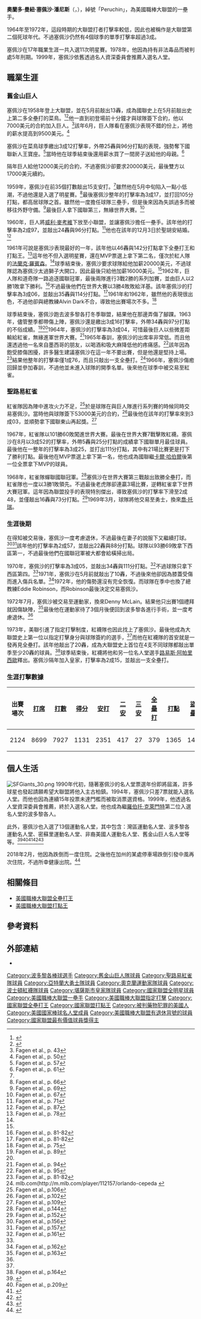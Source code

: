 {{Infobox baseball biography
|name        = 奧蘭多·塞佩沙<br />Orlando Cepeda
|image       = Orlando Cepeda 1962.png
|image_size  =
|caption     = 1962年的塞佩沙
|position    = [[一壘手|一壘手]]
|bats        = 右
|throws      = 右
|birth_date  = {{Birth date and age|mf=yes|1937|9|17}}
|birth_place = {{PRI}}[[龐塞|龐塞]]
|death_date  = 
|death_place = 
|debutleague = 美國職棒大聯盟
|debutdate   = 4月15日
|debutyear   = 1958年
|debutteam   = 舊金山巨人
|finalleague = 美國職棒大聯盟
|finaldate   = 9月19日
|finalyear   = 1974年
|finalteam   = 堪薩斯市皇家
|statleague  = 美國職棒大聯盟
|stat1label  = [[打擊率|打擊率]]
|stat1value  = .297
|stat2label  = [[安打|安打]]
|stat2value  = 2351
|stat3label  = [[全壘打|全壘打]]
|stat3value  = 379
|stat4label  = [[打點|打點]]
|stat4value  = 1365
|teams=
* [[舊金山巨人|舊金山巨人]] ({{mlby|1958}}–{{mlby|1966}})
* [[聖路易紅雀|聖路易紅雀]] ({{mlby|1966}}–{{mlby|1968}})
* [[亞特蘭大勇士|亞特蘭大勇士]] ({{mlby|1969}}–{{mlby|1972}})
* [[奧克蘭運動家|奧克蘭運動家]] ({{mlby|1972}})
* [[波士頓紅襪|波士頓紅襪]] ({{mlby|1973}})
* [[堪薩斯市皇家|堪薩斯市皇家]] ({{mlby|1974}})
|highlights=
* 11×[[美國職棒大聯盟全明星賽|全明星賽]] ([[1959年美國職棒大聯盟全明星賽_(第一場)|1959]]–[[1964年美國職棒大聯盟全明星賽|1964]],[[1967年美國職棒大聯盟全明星賽|1967]])
* [[世界大賽|世界大賽]]冠軍 ([[1967年世界大賽|1967]])
* [[美國職棒大聯盟最有價值球員獎|國聯MVP]] (1967)
* [[美國職棒大聯盟年度最佳新人獎|國聯新人王]] (1958)
* [[美國職棒大聯盟全壘打王|國聯全壘打王]] (1961)
* 2×[[美國職棒大聯盟打點王|國聯打點王]] (1961,1967)
* [[舊金山巨人|舊金山巨人]]退休號碼#30
* [[舊金山巨人|舊金山巨人]]名人牆
|hoflink  = 美國國家棒球名人堂暨博物館
|hoftype  = 美國棒球名人堂
|hofdate  = 1999年
|hofvote  = 
|hofmethod= 名人堂資深委員會
}}
'''奧蘭多·曼紐·塞佩沙·潘尼斯'''（{{lang-es|Orlando Manuel "Peruchin" Cepeda Pennes}}，{{bd|1937年|9月17日|}}），綽號「Peruchin」，為美國職棒大聯盟的一壘手。

1964年至1972年，這段時期的大聯盟打者打擊率較低，因此也被稱作是大聯盟第二個死球年代。不過塞佩沙仍然有4個球季的單季打擊率超過3成。

塞佩沙在17年職業生涯一共入選11次明星賽。1978年，他因為持有非法毒品而被判處5年刑期。1999年，塞佩沙依舊透過名人資深委員會推薦入選名人堂。
==職業生涯==
===舊金山巨人===
塞佩沙在1958年登上大聯盟，並在5月前敲出13轟，成為國聯史上在5月前敲出史上第二多全壘打的菜鳥。<ref>{{cite web|url=http://www.latimes.com/sports/dodgers/la-sp-dodgers-cardinals-box-20150601-story.html|title=Joc Pederson homers again but Dodgers lose to Cardinals, 3-1|author=|date=May 31, 2015|work=Los Angeles Times|access-date=2020-08-05|archive-date=2021-03-08|archive-url=https://web.archive.org/web/20210308123848/https://www.latimes.com/sports/dodgers/la-sp-dodgers-cardinals-box-20150601-story.html|dead-url=no}}</ref><ref>{{cite web|url=http://www.latimes.com/sports/dodgers/la-sp-dodgers-dugout-split-decision-20150601-story.html|title=Dodgers Dugout: Split decision|author=|date=June 1, 2015|work=Los Angeles Times|access-date=2020-08-05|archive-date=2019-04-02|archive-url=https://web.archive.org/web/20190402115758/https://www.latimes.com/sports/dodgers/la-sp-dodgers-dugout-split-decision-20150601-story.html|dead-url=no}}</ref>他一直到初登場前十分鐘才與球隊簽下合約，他以7000美元的合約加入巨人。<ref name="p.43">Fagen et al., p. 43</ref>該年6月，巨人隊看在塞佩沙表現不錯的份上，將他的薪水提高到9500美元。<ref name="p.50">Fagen et al., p. 50</ref>

塞佩沙在菜鳥球季繳出3成12打擊率，外帶25轟與96分打點的表現，強勢奪下國聯新人王寶座。<ref name="p.57">Fagen et al., p. 57</ref>當時他在球季結束後還用薪水買了一間房子送給他的母親。<ref name="p.61">Fagen et al., p. 61</ref>

隔年巨人給他12000美元的合約，不過塞佩沙卻要求20000美元，最後雙方以17000美元續約。

1959年，塞佩沙在前35個打數敲出15支安打。<ref name="p.67"/>雖然他在5月中旬陷入一點小低潮，不過他還是入選了明星賽。<ref name="p.66">Fagen et al., p. 66</ref>最後塞佩沙整年的打擊率為3成17，並打回105分打點，都高居球隊之首。雖然他一度擔任球隊三壘手，但是後來因為失誤過多而被移往外野守備。<ref name="p.69">Fagen et al., p. 69</ref>最後巨人拿下國聯第三，無緣世界大賽。<ref name="p.67">Fagen et al., p. 67</ref>

1960年，巨人將[[威利·麥考維|威利·麥考維]]下放至小聯盟，並讓塞佩沙擔任一壘手。該年他的打擊率為2成97，並敲出24轟與96分打點。<ref name="p.71">Fagen et al., p. 71</ref>他也在該年的12月3日於聖胡安結婚。<ref name="p.87">Fagen et al., p. 87</ref>

1961年可說是塞佩沙表現最好的一年，該年他以46轟與142分打點拿下全壘打王和打點王。<ref name="p.78">Fagen et al., p. 78</ref>這年他不但入選明星賽，還在MVP票選上拿下第二名，僅次於紅人隊的[[法蘭克·羅賓森|法蘭克·羅賓森]]。<ref name="p.78"/>球季結束後，塞佩沙要求球隊給他加薪20000美元，不過球隊認為塞佩沙太過獅子大開口，因此最後只給他加薪16000美元。<ref name="p.78"/>1962年，巨人隊和道奇隊一路追逐國聯冠軍，最後兩隊進行3戰2勝的系列加賽，並由巨人以2勝1敗拿下勝利。<ref name="p.81-82">Fagen et al., p. 81-82</ref>不過最後他們在世界大賽以3勝4敗敗給洋基。該年塞佩沙的打擊率為3成06，並敲出35轟與114分打點。<ref name="p.81-82">Fagen et al., p. 81-82</ref>1961年和1962年，雖然他的表現很出色，不過他卻與總教練Alvin Dark不合，導致他出賽場次不多。<ref name="p.75">Fagen et al., p. 75</ref>

球季結束後，塞佩沙跑去波多黎各打冬季聯盟，結果他在那邊弄傷了腳踝。1963年，儘管整季都帶傷上陣，塞佩沙還是繳出3成16打擊率，外帶34轟與97分打點的不俗成績。<ref name="p.89">Fagen et al., p. 89</ref><ref name="p.89"/>1964年，塞佩沙的打擊率為3成04，可惜最後巨人以些微差距輸給紅雀，無緣進軍世界大賽。<ref name="p.94">Fagen et al., p. 94</ref>1965年春訓，塞佩沙的出席率非常低。而且他還透過他一名來自墨西哥的朋友，以喝酒和吸大麻降低他的疼痛感。<ref name="p.95">Fagen et al., p. 95</ref>該年因為飽受膝傷困擾，許多醫生建議塞佩沙在這一年不要出賽，但是他還是堅持上場。<ref name="p.81-82">Fagen et al., p. 81-82</ref>結果他整年的打擊率僅1成76，而且只敲出一支全壘打。<ref>mlb.com(http://m.mlb.com/player/112157/orlando-cepeda {{Wayback|url=http://m.mlb.com/player/112157/orlando-cepeda |date=20171028235537 }}</ref>1966年，塞佩沙傷癒回歸並參加春訓，不過他並未進入球隊的開季名單。後來他在球季中被交易至紅雀。
===聖路易紅雀===
紅雀隊因為陣中進攻火力不足，<ref name="p.106">Fagen et al., p.106</ref>於是球隊在與巨人隊進行系列賽的時候同時交易塞佩沙。當時他與球隊簽下53000美元的合約，<ref name="p.102">Fagen et al., p.102</ref>最後他在該年的打擊率來到3成03，並順勢拿下國聯東山再起獎。<ref name="p.109">Fagen et al., p.109</ref>

1967年，紅雀隊以101勝60敗闖進世界大賽。最後在世界大賽7戰擊敗紅襪。塞佩沙在8月以3成52的打擊率，外帶5轟與25分打點的成績拿下國聯單月最佳球員。最後他在一整年的打擊率為3成25，並打出111分打點，其中有21場比賽更是打下了勝利打點。最後他在MVP票選上拿下第一名，他也成為國聯繼[[卡爾·哈伯爾|卡爾·哈伯爾]]後第一位全票拿下MVP的球員。

1968年，紅雀隊蟬聯國聯冠軍。<ref name="p.144">Fagen et al., p.144</ref>塞佩沙在世界大賽第三戰敲出致勝全壘打，而紅雀隊也一度以3勝1敗領先。不過最後老虎隊卻連贏3場比賽，逆轉紅雀拿下世界大賽冠軍。這年因為聯盟投手的表現特別傑出，導致塞佩沙的打擊率下滑至2成48，並僅敲出16轟與73分打點。<ref name="p.152">Fagen et al., p.152</ref>1969年3月，球隊將他交易至勇士，換來[[喬·托瑞|喬·托瑞]]。
===生涯後期===
在得知被交易後，塞佩沙一度考慮退休，不過最後在妻子的說服下又繼續打球。<ref name="p.156">Fagen et al., p.156</ref><ref name="p.157">Fagen et al., p.157</ref>該年他的打擊率為2成57，並敲出22轟與88分打點。球隊以93勝69敗拿下西區第一，不過最後他們在國聯冠軍被大都會給橫掃出局。

1970年，塞佩沙的打擊率為3成05，並敲出34轟與111分打點。<ref name="p.161">Fagen et al., p.161</ref>不過球隊只拿下西區第四。<ref name="p.161"/>1971年，塞佩沙在5月前就敲出了10轟，不過後來他卻因為膝蓋受傷而進入傷兵名單。<ref name="p.162">Fagen et al., p.162</ref>1972年，他的傷勢還沒有完全恢復。而球隊在季中也換了總教練Eddie Robinson，而Robinson最後決定交易塞佩沙。

1972年7月，塞佩沙被交易至運動家，換來Denny McLain。結果他只出賽1個禮拜就因傷缺陣，<ref name="p.163">Fagen et al., p.163</ref>最後他在運動家待了3個月後便回到波多黎各進行手術，並一度考慮退休。<ref name="p.163"/>

1973年，美聯引進了指定打擊制度，紅襪隊也因此找上了塞佩沙。最後他成為大聯盟史上第一位以指定打擊身分與球隊簽約的選手，<ref name="p.163"/>而他在紅襪隊的首安就是一發再見全壘打。該年他敲出了20轟，成為大聯盟史上首位在4支不同球隊都敲出單季至少20轟的球員。<ref name="p.164">Fagen et al., p.164</ref>球季結束後，紅襪將他和另一位名人堂選手[[路易斯·阿帕里西歐|路易斯·阿帕里西歐]]釋出。塞佩沙隔年加入皇家，打擊率為2成15，並敲出一支全壘打。
===生涯打擊數據===
{| class="wikitable"
! 出賽場次!! [[打席數|打席]]!! [[打數|打數]]!! [[得分_(棒球)|得分]]!! [[安打|安打]]!! [[二壘安打|二安]]
! [[三壘安打|三安]]!! [[全壘打|全壘打]]!! [[打點|打點]]!! [[盜壘|盜壘]]
! [[保送|保送]]!! [[三振|三振]]!! [[打擊率|打擊率]]!! [[上壘率|上壘率]]!! [[長打率|長打率]]
! [[觸身球|觸身球]]!! 守備率
|-
| 2124 || 8699 || 7927 || 1131 || 2351 || 417 || 27 || 379 || 1365 || 142 || 588 || 1169 || .297 || .350 || .499 || 102 || .989
|}
==個人生活==
[[File:SFGiants_30.png|thumb]]
1990年代初，隨著塞佩沙的名人堂票選年份即將屆滿，許多球星也發起請願希望大聯盟將他入主古柏鎮。1994年，塞佩沙只差7票就能入選名人堂。而他也因為連續15年投票未達門檻而被取消票選資格。1999年，他透過名人堂資深委員會推薦，終於入選名人堂。他也成為繼[[羅伯托·克萊門特|羅伯托·克萊門特]]第二位入選名人堂的波多黎各人。

此外，塞佩沙也入選了13個運動名人堂，其中包含：灣區運動名人堂、波多黎各運動名人堂、密蘇里運動名人堂、非裔美國人運動名人堂、舊金山巨人名人堂等等。<ref>{{cite web| url=http://www.bashof.org/inducteebios/ocepeda.htm| title=Inductees: Orlando Cepeda| publisher=Bay Area Sports Hall of Fame| accessdate=2008-08-08| archiveurl=https://web.archive.org/web/20080430124404/http://www.bashof.org/inducteebios/ocepeda.htm| archivedate=2008-04-30| dead-url=yes}}</ref><ref name="p.209">Fagen et al., p.209</ref><ref>{{cite web| url=http://www.mosportshalloffame.com/inductee_detail/Orlando+Cepeda/232| title=Inductee Detail: Orlando Cepeda| publisher=Missouri Sports Hall of Fame| accessdate=2008-08-08| archive-url=https://web.archive.org/web/20110525092827/http://www.mosportshalloffame.com/inductee_detail/Orlando+Cepeda/232| archive-date=2011-05-25| dead-url=yes}}</ref><ref>{{cite web| url=http://www.hispanicbaseballmuseum.com/fme_cepeda.html| title=Hall of Fame: Orlando Cepeda| publisher=Hispanic Heritage Baseball Museum| accessdate=2008-08-08| archiveurl=https://web.archive.org/web/20090109111628/http://www.hispanicbaseballmuseum.com/fme_cepeda.html| archivedate=2009-01-09| dead-url=no}}</ref><ref>{{cite web| url=http://usfdons.cstv.com/genrel/020807aab.html| title=Debra Gore-Mann to Be Inducted in African American Ethnic Sports Hall of Fame Friday| publisher=University of San Francisco Athletic| date=2007-02-08| accessdate=2008-08-08| archiveurl=https://archive.is/20120717032014/http://usfdons.cstv.com/genrel/020807aab.html| archivedate=2012-07-17| dead-url=yes}}</ref>

2018年2月，他因為跌倒而一度住院。之後他在加州的某處停車場跌倒引發中風再次住院，不過所幸健康出院。<ref>{{cite web |last1=Shea |first1=John |title=Orlando Cepeda attends first Giants game since traumatic fall: it’s ‘like coming home’ |url=https://m.sfgate.com/giants/article/Orlando-Cepeda-attends-first-Giants-game-since-13053182.php |website=Sfgate.com |publisher=Hearst |accessdate=October 10, 2018 |archive-date=2019-03-29 |archive-url=https://web.archive.org/web/20190329172714/https://m.sfgate.com/giants/article/Orlando-Cepeda-attends-first-Giants-game-since-13053182.php |dead-url=no }}</ref>
==相關條目==
*[[美國職棒大聯盟全壘打王|美國職棒大聯盟全壘打王]]
*[[美國職棒大聯盟打點王|美國職棒大聯盟打點王]]
==參考資料==
{{Reflist|30em}}
==外部連結==
{{Commons category|Orlando Cepeda}}
{{Baseballstats|mlb=112157|espn=20039|br=c/cepedor01|fangraphs=1002103}}
*{{台灣棒球維基館|Orlando_Cepeda}}

{{s-start|header={{s-ach}}}}
{{succession box | before = Jim Ray Hart | title = [[美國職棒大聯盟單月表現最佳球員|單月最佳球員]]| years = 1967年8月 | after = [[唐·德萊斯戴爾|唐·德萊斯戴爾]]}}
{{s-end}}
{{國家聯盟全壘打王}}
{{NL MVPs}}
{{Edgar Martínez Award}}
{{1967年世界大賽冠軍聖路易紅雀隊名單}}
{{舊金山巨人隊退休號碼}}
{{美國棒球名人堂成員}}
{{Authority control}}

{{DEFAULTSORT:Cepeda, Orlando}}
[[Category:波多黎各棒球選手|Category:波多黎各棒球選手]]
[[Category:舊金山巨人隊球員|Category:舊金山巨人隊球員]]
[[Category:聖路易紅雀隊球員|Category:聖路易紅雀隊球員]]
[[Category:亞特蘭大勇士隊球員|Category:亞特蘭大勇士隊球員]]
[[Category:奧克蘭運動家隊球員|Category:奧克蘭運動家隊球員]]
[[Category:波士頓紅襪隊球員|Category:波士頓紅襪隊球員]]
[[Category:堪薩斯市皇家隊球員|Category:堪薩斯市皇家隊球員]]
[[Category:國家聯盟全明星球員|Category:國家聯盟全明星球員]]
[[Category:美國職棒大聯盟一壘手|Category:美國職棒大聯盟一壘手]]
[[Category:美國職棒大聯盟指定打擊|Category:美國職棒大聯盟指定打擊]]
[[Category:國家聯盟全壘打王|Category:國家聯盟全壘打王]]
[[Category:國家聯盟打點王|Category:國家聯盟打點王]]
[[Category:被判藥物犯罪的美國人|Category:被判藥物犯罪的美國人]]
[[Category:美國國家棒球名人堂成員|Category:美國國家棒球名人堂成員]]
[[Category:美國職棒大聯盟有退休背號的球員|Category:美國職棒大聯盟有退休背號的球員]]
[[Category:國家聯盟最有價值球員獎得主|Category:國家聯盟最有價值球員獎得主]]
